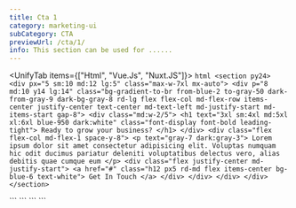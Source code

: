 ```yaml
---
title: Cta 1
category: marketing-ui
subCategory: CTA
previewUrl: /cta/1/
info: This section can be used for ......
---
```


<UnifyTab items={["Html", "Vue.Js", "Nuxt.JS"]}>
  <TabItem>
    ```html
    <section py24>
        <div px="5 sm:10 md:12 lg:5" class="max-w-7xl mx-auto">
            <div p="8 md:10 y14 lg:14" class="bg-gradient-to-br from-blue-2 to-gray-50 dark-from-gray-9 dark-bg-gray-8 rd-lg flex flex-col md-flex-row items-center justify-center text-center md-text-left md-justify-start md-items-start gap-8">
                <div class="md:w-2/5">
                    <h1 text="3xl sm:4xl md:5xl xl:6xl blue-950 dark:white" class="font-display font-bold leading-tight">
                        Ready to grow your business?
                    </h1>
                </div>
                <div class="flex flex-col md-flex-1 space-y-8">
                    <p text="gray-7 dark:gray-3">
                        Lorem ipsum dolor sit amet consectetur adipisicing elit. Voluptas numquam hic odit ducimus pariatur deleniti voluptatibus delectus vero, alias debitis quae cumque eum
                    </p>
                    <div class="flex justify-center md-justify-start">
                        <a href="#" class="h12 px5 rd-md flex items-center bg-blue-6 text-white">
                            Get In Touch
                        </a>
                    </div>
                </div>
            </div>
        </div>
    </section>
    ```
  </TabItem>

  <TabItem>
    ```
    <template>
        <section py24>
            <div px="5 sm:10 md:12 lg:5" class="max-w-7xl mx-auto">
                <div p="8 md:10 y14 lg:14" class="bg-gradient-to-br from-blue-2 to-gray-50 dark-from-gray-9 dark-bg-gray-8 rd-lg flex flex-col md-flex-row items-center justify-center text-center md-text-left md-justify-start md-items-start gap-8">
                    <div class="md:w-2/5">
                        <h1 text="3xl sm:4xl md:5xl xl:6xl blue-950 dark:white" class="font-display font-bold leading-tight">
                            Ready to grow your business?
                        </h1>
                    </div>
                    <div class="flex flex-col md-flex-1 space-y-8">
                        <p text="gray-7 dark:gray-3">
                            Lorem ipsum dolor sit amet consectetur adipisicing elit. Voluptas numquam hic odit ducimus pariatur deleniti voluptatibus delectus vero, alias debitis quae cumque eum
                        </p>
                        <div class="flex justify-center md-justify-start">
                            <a href="#" class="h12 px5 rd-md flex items-center bg-blue-6 text-white">
                                Get In Touch
                            </a>
                        </div>
                    </div>
                </div>
            </div>
        </section>
    </template>
    ```
  </TabItem> 

  <TabItem>
    ```
    <template>
        <section py24>
            <div px="5 sm:10 md:12 lg:5" class="max-w-7xl mx-auto">
                <div p="8 md:10 y14 lg:14" class="bg-gradient-to-br from-blue-2 to-gray-50 dark-from-gray-9 dark-bg-gray-8 rd-lg flex flex-col md-flex-row items-center justify-center text-center md-text-left md-justify-start md-items-start gap-8">
                    <div class="md:w-2/5">
                        <h1 text="3xl sm:4xl md:5xl xl:6xl blue-950 dark:white" class="font-display font-bold leading-tight">
                            Ready to grow your business?
                        </h1>
                    </div>
                    <div class="flex flex-col md-flex-1 space-y-8">
                        <p text="gray-7 dark:gray-3">
                            Lorem ipsum dolor sit amet consectetur adipisicing elit. Voluptas numquam hic odit ducimus pariatur deleniti voluptatibus delectus vero, alias debitis quae cumque eum
                        </p>
                        <div class="flex justify-center md-justify-start">
                            <nuxt-link to="#" class="h12 px5 rd-md flex items-center bg-blue-6 text-white">
                                Get In Touch
                            </nuxt-link>
                        </div>
                    </div>
                </div>
            </div>
        </section>
    </template>
    ```
  </TabItem>
</UnifyTab>